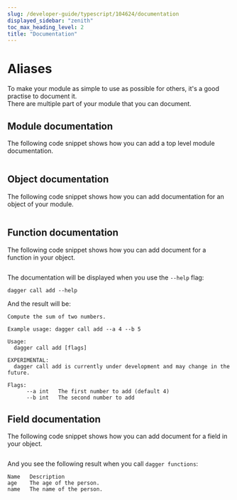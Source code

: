 ```yaml
---
slug: /developer-guide/typescript/104624/documentation
displayed_sidebar: "zenith"
toc_max_heading_level: 2
title: "Documentation"
---
```



# Aliases

<PartialExperimentalDocs />

To make your module as simple to use as possible for others, it's a good practise to document it.  
There are multiple part of your module that you can document.

## Module documentation

The following code snippet shows how you can add a top level module documentation.  

```typescript file=./snippets/documentation/module/index.ts
```

## Object documentation

The following code snippet shows how you can add documentation for an object of your module.  

```typescript file=./snippets/documentation/object/index.ts
```

## Function documentation

The following code snippet shows how you can add document for a function in your object.

```typescript file=./snippets/documentation/function/index.ts
```

The documentation will be displayed when you use the `--help` flag:

```shell
dagger call add --help
```

And the result will be:

```shell
Compute the sum of two numbers.

Example usage: dagger call add --a 4 --b 5

Usage:
  dagger call add [flags]

EXPERIMENTAL:
  dagger call add is currently under development and may change in the future.

Flags:
      --a int   The first number to add (default 4)
      --b int   The second number to add    
```

## Field documentation

The following code snippet shows how you can add document for a field in your object.

```typescript file=./snippets/documentation/field/index.ts
```

And you see the following result when you call `dagger functions`:

```shell
Name   Description
age    The age of the person.
name   The name of the person.
```
